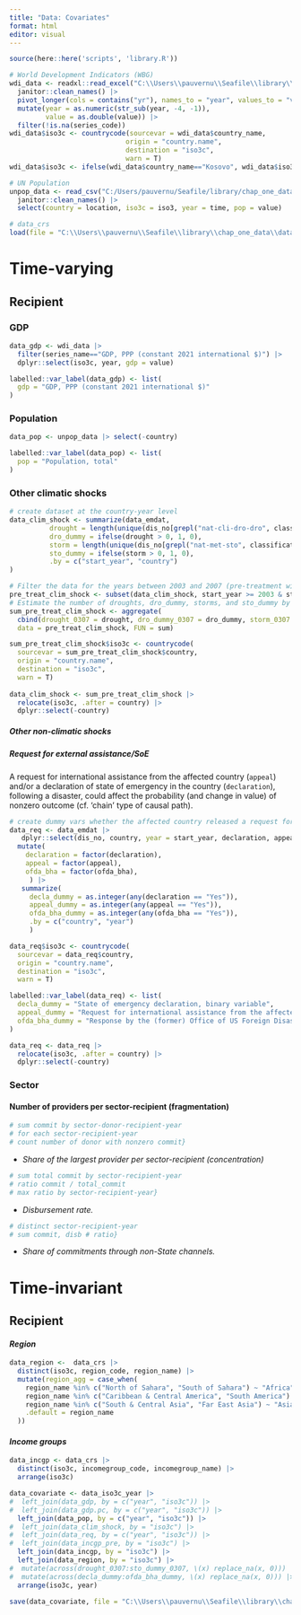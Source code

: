 ```yaml
---
title: "Data: Covariates"
format: html
editor: visual
---
```


```r

source(here::here('scripts', 'library.R'))
```

```r

# World Development Indicators (WBG)
wdi_data <- readxl::read_excel("C:\\Users\\pauvernu\\Seafile\\library\\chap_one_data\\source\\covariate\\country_level\\wdi\\P_Data_Extract_From_World_Development_Indicators.xlsx") |> 
  janitor::clean_names() |> 
  pivot_longer(cols = contains("yr"), names_to = "year", values_to = "value") |> 
  mutate(year = as.numeric(str_sub(year, -4, -1)),
         value = as.double(value)) |> 
  filter(!is.na(series_code))
wdi_data$iso3c <- countrycode(sourcevar = wdi_data$country_name,
                             origin = "country.name",
                             destination = "iso3c",
                             warn = T)
wdi_data$iso3c <- ifelse(wdi_data$country_name=="Kosovo", wdi_data$iso3c=="XXK", wdi_data$iso3c)

# UN Population
unpop_data <- read_csv("C:/Users/pauvernu/Seafile/library/chap_one_data/source/covariate/country_level/un_wpp/unpopulation_dataportal_20250623182110.csv") |> 
  janitor::clean_names() |>
  select(country = location, iso3c = iso3, year = time, pop = value)

# data_crs
load(file = "C:\\Users\\pauvernu\\Seafile\\library\\chap_one_data\\data\\outcome\\data_crs.RData")
```

# **Time-varying**

## Recipient

### GDP

```r

data_gdp <- wdi_data |> 
  filter(series_name=="GDP, PPP (constant 2021 international $)") |> 
  dplyr::select(iso3c, year, gdp = value)

labelled::var_label(data_gdp) <- list(
  gdp = "GDP, PPP (constant 2021 international $)"
)
```

### Population

```r

data_pop <- unpop_data |> select(-country)

labelled::var_label(data_pop) <- list(
  pop = "Population, total"
)
```

### Other climatic shocks

```r

# create dataset at the country-year level
data_clim_shock <- summarize(data_emdat,
          drought = length(unique(dis_no[grepl("nat-cli-dro-dro", classification_key)])),
          dro_dummy = ifelse(drought > 0, 1, 0),
          storm = length(unique(dis_no[grepl("nat-met-sto", classification_key)])),
          sto_dummy = ifelse(storm > 0, 1, 0),
          .by = c("start_year", "country")
)

# Filter the data for the years between 2003 and 2007 (pre-treatment window)
pre_treat_clim_shock <- subset(data_clim_shock, start_year >= 2003 & start_year <= 2007)
# Estimate the number of droughts, dro_dummy, storms, and sto_dummy by country
sum_pre_treat_clim_shock <- aggregate(
  cbind(drought_0307 = drought, dro_dummy_0307 = dro_dummy, storm_0307 = storm, sto_dummy_0307 = sto_dummy) ~ country, 
  data = pre_treat_clim_shock, FUN = sum)

sum_pre_treat_clim_shock$iso3c <- countrycode(
  sourcevar = sum_pre_treat_clim_shock$country,
  origin = "country.name",
  destination = "iso3c",
  warn = T)
 
data_clim_shock <- sum_pre_treat_clim_shock |> 
  relocate(iso3c, .after = country) |>
  dplyr::select(-country)
```

##### Other non-climatic shocks

##### Request for external assistance/SoE

A request for international assistance from the affected country (`appeal`) and/or a declaration of state of emergency in the country (`declaration`), following a disaster, could affect the probability (and change in value) of nonzero outcome (cf. 'chain' type of causal path).

```r

# create dummy vars whether the affected country released a request for international assistance and/or a SoE declaration  
data_req <- data_emdat |>       
   dplyr::select(dis_no, country, year = start_year, declaration, appeal, ofda_bha = ofda_bha_response) |>       
  mutate(
    declaration = factor(declaration), 
    appeal = factor(appeal),                    
    ofda_bha = factor(ofda_bha),
     ) |>       
   summarize(
     decla_dummy = as.integer(any(declaration == "Yes")),
     appeal_dummy = as.integer(any(appeal == "Yes")),
     ofda_bha_dummy = as.integer(any(ofda_bha == "Yes")),
     .by = c("country", "year")
     )

data_req$iso3c <- countrycode(
  sourcevar = data_req$country,
  origin = "country.name",
  destination = "iso3c",
  warn = T)

labelled::var_label(data_req) <- list(
  decla_dummy = "State of emergency declaration, binary variable",
  appeal_dummy = "Request for international assistance from the affected country, binary variable",
  ofda_bha_dummy = "Response by the (former) Office of US Foreign Disaster Assistance (OFDA) or the Bureau of Humanitarian Assistance (BHA), binary variable"
)

data_req <- data_req |> 
  relocate(iso3c, .after = country) |>
  dplyr::select(-country)
```

### Sector

#### Number of providers per sector-recipient (fragmentation)

```r

# sum commit by sector-donor-recipient-year 
# for each sector-recipient-year  
# count number of donor with nonzero commit}
```

-   *Share of the largest provider per sector-recipient (concentration)*

```r

# sum total commit by sector-recipient-year 
# ratio commit / total_commit 
# max ratio by sector-recipient-year}
```

-   *Disbursement rate.*

```r

# distinct sector-recipient-year 
# sum commit, disb # ratio}
```

-   *Share of commitments through non-State channels.*

# **Time-invariant**

## Recipient

#### *Region*

```r

data_region <-  data_crs |>    
  distinct(iso3c, region_code, region_name) |> 
  mutate(region_agg = case_when(
    region_name %in% c("North of Sahara", "South of Sahara") ~ "Africa",
    region_name %in% c("Caribbean & Central America", "South America") ~ "LAC",
    region_name %in% c("South & Central Asia", "Far East Asia") ~ "Asia",
    .default = region_name
  ))
```

#### *Income groups*

```r

data_incgp <- data_crs |>    
  distinct(iso3c, incomegroup_code, incomegroup_name) |> 
  arrange(iso3c)
```

```r

data_covariate <- data_iso3c_year |> 
#  left_join(data_gdp, by = c("year", "iso3c")) |> 
#  left_join(data_gdp.pc, by = c("year", "iso3c")) |>
  left_join(data_pop, by = c("year", "iso3c")) |>
#  left_join(data_clim_shock, by = "iso3c") |> 
#  left_join(data_req, by = c("year", "iso3c")) |> 
#  left_join(data_incgp_pre, by = "iso3c") |>
  left_join(data_incgp, by = "iso3c") |>
  left_join(data_region, by = "iso3c") |> 
#  mutate(across(drought_0307:sto_dummy_0307, \(x) replace_na(x, 0))) |> 
#  mutate(across(decla_dummy:ofda_bha_dummy, \(x) replace_na(x, 0))) |> 
  arrange(iso3c, year)
```

```r

save(data_covariate, file = "C:\\Users\\pauvernu\\Seafile\\library\\chap_one_data\\data\\covariate\\data_covariate.RData")
```
